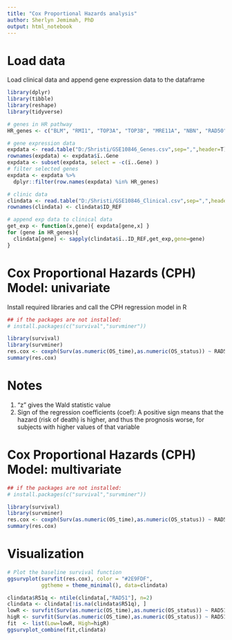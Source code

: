 ```yaml
---
title: "Cox Proportional Hazards analysis"
author: Sherlyn Jemimah, PhD
output: html_notebook
---
```


# Load data
Load clinical data and append gene expression data to the dataframe
```r
library(dplyr)
library(tibble)
library(reshape)
library(tidyverse)

# genes in HR pathway
HR_genes <- c("BLM", "RMI1", "TOP3A", "TOP3B", "MRE11A", "NBN", "RAD50", "PPP4C", "PPP4R1", "PPP4R2", "PPP4R4", "RAD52", "RDM1", "RAD54L", "RAD51", "RAD51B", "RAD51C", "RAD51D", "RECQL", "RECQL5", "WRN", "RPA1", "RPA2", "RPA3", "RPA4", "EID3", "NDNL2", "NFATC2IP", "NSMCE1", "NSMCE2", "NSMCE4A", "PAXIP1", "SMC5", "SMC6", "BRCA1", "BRCA2", "EME1", "EME2", "GEN1", "KAT5", "MUS81", "PARG", "RAD54B", "SHFM1", "SLX1A", "SLX4", "SPO11", "UIMC1", "TOPBP1", "POLD1", "POLD2", "POLD3", "POLD4", "XRCC3", "XRCC2", "DNA2", "CTIP", "CTCF", "SSBP1")

# gene expression data
expdata <- read.table("D:/Shristi/GSE10846_Genes.csv",sep=",",header=T)
rownames(expdata) <- expdata$ï..Gene
expdata <- subset(expdata, select = -c(ï..Gene) )
# filter selected genes
expdata <- expdata %>%
  dplyr::filter(row.names(expdata) %in% HR_genes)

# clinic data
clindata <- read.table("D:/Shristi/GSE10846_Clinical.csv",sep=",",header=T)
rownames(clindata) <- clindata$ID_REF

# append exp data to clinical data
get_exp <- function(x,gene){ expdata[gene,x] }
for (gene in HR_genes){
  clindata[gene] <- sapply(clindata$ï..ID_REF,get_exp,gene=gene)
}
```

# Cox Proportional Hazards (CPH) Model: univariate
Install required libraries and call the CPH regression model in R
```r
## if the packages are not installed:
# install.packages(c("survival","survminer"))

library(survival)
library(survminer)
res.cox <- coxph(Surv(as.numeric(OS_time),as.numeric(OS_status)) ~ RAD51, data=clindata)
summary(res.cox)
```
# Notes
1. “z” gives the Wald statistic value
2. Sign of the regression coefficients (coef): A positive sign means that the hazard (risk of death) is higher, and thus the prognosis worse, for subjects with higher values of that variable

# Cox Proportional Hazards (CPH) Model: multivariate
```r
## if the packages are not installed:
# install.packages(c("survival","survminer"))

library(survival)
library(survminer)
res.cox <- coxph(Surv(as.numeric(OS_time),as.numeric(OS_status)) ~ RAD51+BLM+PPP4C, data=clindata)
summary(res.cox)
```

# Visualization
```r
# Plot the baseline survival function
ggsurvplot(survfit(res.cox), color = "#2E9FDF",
           ggtheme = theme_minimal(), data=clindata)
```

```r
clindata$R51q <- ntile(clindata[,"RAD51"], n=2)
clindata <- clindata[!is.na(clindata$R51q), ]
lowR <- survfit(Surv(as.numeric(OS_time),as.numeric(OS_status)) ~ RAD51, data=clindata[clindata$R51q==1,])
higR <- survfit(Surv(as.numeric(OS_time),as.numeric(OS_status)) ~ RAD51, data=clindata[clindata$R51q==2,])
fit  <- list(Low=lowR, High=higR)
ggsurvplot_combine(fit,clindata)
```


